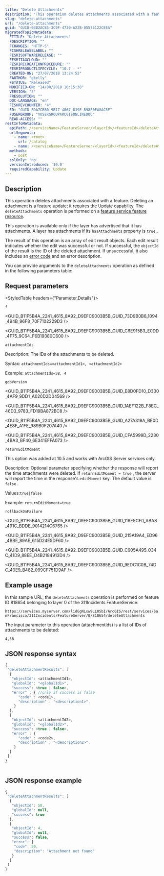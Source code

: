 ```yaml
---
title: "Delete Attachments"
description: "This operation deletes attachments associated with a feature."
slug: "delete-attachments"
url: "/delete-attachments"
guid: "GUID-0302ACB5-3C9F-4730-A22B-05575122CEEA"
migratedTopicMetadata:
  FTITLE: "Delete Attachments"
  FDESCRIPTION: ""
  FCHANGES: "HTTP-S"
  FISHRELEASELABEL: ""
  FESRISOFTWARERELEASE: ""
  FESRITAGCLOUD: ""
  FESRIRECREATIONPROCEDURE: ""
  FESRIPRODUCTLIFECYCLE: "10.7 - *"
  CREATED-ON: "27/07/2018 13:24:52"
  FAUTHOR: "gkelly"
  FSTATUS: "Released"
  MODIFIED-ON: "14/08/2018 10:15:38"
  VERSION: "5"
  FRESOLUTION: ""
  DOC-LANGUAGE: "en"
  FISHREVCOUNTER: "4"
  ED: "GUID-EDA7CBB0-9B17-4067-819E-B98F0FA8AC5F"
  FUSERGROUP: "VUSERGROUPARCGISONLINEDOC"
  READ-ACCESS: ""
restInfoMetadata:
  apiPath: /<serviceName>/FeatureServer/<layerId>/<featureId>/deleteAttachments
  urlSegments:
    - name: <root>
      url: /catalog
    - name: /<serviceName>/FeatureServer/<layerId>/<featureId>/deleteAttachments
  methods:
    - post
  sslOnly: 'no'
  versionIntroduced: '10.0'
  requiredCapability: Update
---
```



## Description

This operation deletes attachments associated with a feature. Deleting an attachment is a feature update; it requires the Update capability. The `deleteAttachments`  operation is performed on a [ feature service feature resource](/feature-feature-service).

This operation is available only if the layer has advertised that it has attachments. A layer has attachments if its `hasAttachments`  property is `true` .

The result of this operation is an array of edit result objects. Each edit result indicates whether the edit was successful or not. If successful, the `objectId`  of the result is the ID of the deleted attachment. If unsuccessful, it also includes an [ error code](/feature-service-error-codes) and an error description.

You can provide arguments to the `deleteAttachments`  operation as defined in the following parameters table:

##  Request parameters 

<StyledTable headers={"Parameter,Details"}>

<StyledTableRow>

<StyledTableCell cellStyle="markdown">

`f` 

</StyledTableCell>

<StyledTableCell cellStyle="markdown">

<GUID_B11F5B4A_2241_4615_8A92_D9EFC9003B5B_GUID_73D9B0B6_1094_494B_96F8_70F7102229D3 />

<GUID_B11F5B4A_2241_4615_8A92_D9EFC9003B5B_GUID_C6E915B3_E0DD_4F75_9C64_F6B19380C600 />

</StyledTableCell>

</StyledTableRow>

<StyledTableRow>

<StyledTableCell cellStyle="markdown">

`attachmentIds` 

</StyledTableCell>

<StyledTableCell cellStyle="markdown">

Description: The IDs of the attachments to be deleted. 

Syntax: `attachmentIds=<attachmentId1>, <attachmentId2>` 

Example: `attachmentIds=58, 4` 

</StyledTableCell>

</StyledTableRow>

<StyledTableRow>

<StyledTableCell cellStyle="markdown">

`gdbVersion` 

</StyledTableCell>

<StyledTableCell cellStyle="markdown">

<GUID_B11F5B4A_2241_4615_8A92_D9EFC9003B5B_GUID_E8D0FD10_D330_4AF9_9DD1_A020D2D04569 />

<GUID_B11F5B4A_2241_4615_8A92_D9EFC9003B5B_GUID_1AEF122B_F8EC_46D3_9783_FD19BA872BC8 />

<GUID_B11F5B4A_2241_4615_8A92_D9EFC9003B5B_GUID_A27A319A_BE0D_4E8F_A1FE_989B0F207A40 />

<GUID_B11F5B4A_2241_4615_8A92_D9EFC9003B5B_GUID_CFA5999D_2230_4BA3_BF40_6E341EFFA073 />

</StyledTableCell>

</StyledTableRow>

<StyledTableRow>

<StyledTableCell cellStyle="markdown">

`returnEditMoment` 

</StyledTableCell>

<StyledTableCell cellStyle="markdown">

This option was added at 10.5 and works with ArcGIS Server services only.

Description: Optional parameter specifying whether the response will report the time attachments were deleted. If `returnEditMoment = true` , the server will report the time in the response's `editMoment`  key. The default value is `false` .

Values:`true|false` 

Example: `returnEditMoment=true` 

</StyledTableCell>

</StyledTableRow>

<StyledTableRow>

<StyledTableCell cellStyle="markdown">

`rollbackOnFailure` 

</StyledTableCell>

<StyledTableCell cellStyle="markdown">

<GUID_B11F5B4A_2241_4615_8A92_D9EFC9003B5B_GUID_116E5CF0_ABA8_491C_BDDE_9014214C6765 />

<GUID_B11F5B4A_2241_4615_8A92_D9EFC9003B5B_GUID_215A19A4_ED96_4BBE_89AE_615D24E5DF60 />

<GUID_B11F5B4A_2241_4615_8A92_D9EFC9003B5B_GUID_C605A495_034C_41D9_88EE_D4B2184913D4 />

<GUID_B11F5B4A_2241_4615_8A92_D9EFC9003B5B_GUID_9EDC1C0B_74DC_40E9_B482_099CF751D9AF />

</StyledTableCell>

</StyledTableRow>

</StyledTable>

## Example usage

In this sample URL, the `deleteAttachments`  operation is performed on feature ID 818654 belonging to layer 0 of the 311Incidents FeatureService: 

`https://services.myserver.com/lidGgNLxw9LL0SbI/ArcGIS/rest/services/SanFrancisco/311Incidents/FeatureServer/0/818654/deleteAttachments` 

The input parameter to this operation (attachmentIds) is a list of IDs of attachments to be deleted:

`4,58` 

## JSON response syntax

```javascript
{
 "deleteAttachmentResults": [
  {
   "objectId": <attachmentId1>,
   "globalId": "<globalId1>",
   "success": <true | false>,
   "error" : { //only if success is false
      "code" : <code1>,
      "description" : "<description1>",
    }
  },
  {
   "objectId": <attachmentId2>,
   "globalId": "<globalId2>",
   "success": <true | false>,
   "error" : {
      "code" : <code2>,
      "description" : "<description2>",
    }
  }
 ]
}
          
```

 

## JSON response example

```javascript
{
 "deleteAttachmentResults": [
  {
   "objectId": 58,
   "globalId": null,
   "success": true
  },
  {
   "objectId": 4,
   "globalId": null,
   "success": false,
   "error": {
    "code": 50,
    "description": "Attachment not found"
   }
  }
 ]
}
          
```

 
